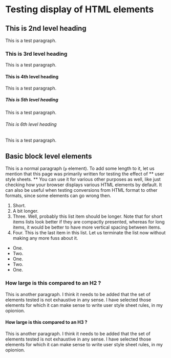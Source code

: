 <main style={{ margin: '0 auto', maxWidth: '800px', padding: '48px' }}>

# Testing display of HTML elements
## This is 2nd level heading
This is a test paragraph.
### This is 3rd level heading
This is a test paragraph.
#### This is 4th level heading
This is a test paragraph.
##### This is 5th level heading
This is a test paragraph.
###### This is 6th level heading
This is a test paragraph.

## Basic block level elements

This is a normal paragraph (`p` element).
To add some length to it, let us mention that this page was
primarily written for testing the effect of ** user style sheets. **
You can use it for various other purposes as well, like just checking how
your browser displays various HTML elements by default.
It can also be useful when testing conversions from HTML
format to other formats, since some elements can go wrong then.
      

1. Short. 
2. A bit longer. 
3. Three. Well, probably this list item should be longer. Note that
for short items lists look better if they are compactly presented,
whereas for long items, it would be better to have more vertical spacing between items.
4. Four. This is the last item in this list.
  Let us terminate the list now without making any more fuss about it.
  * One.
  * Two. 
  * One. 
  * Two. 
  * One. 

### How large is this compared to an H2 ? 

This is another paragraph. I think it needs to be added that
the set of elements tested is not exhaustive in any sense. I have selected
those elements for which it can make sense to write user style sheet rules,
in my opionion.


#### How large is this compared to an H3 ? 

This is another paragraph. I think it needs to be added that
the set of elements tested is not exhaustive in any sense. I have selected
those elements for which it can make sense to write user style sheet rules,
in my opionion.

</main>